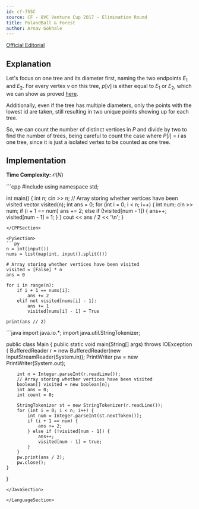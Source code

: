 ```yaml
---
id: cf-755C
source: CF - 8VC Venture Cup 2017 - Elimination Round
title: PolandBall & Forest
author: Arnav Gokhale
---
```


[Official Editorial](https://codeforces.com/blog/entry/146988)

## Explanation

Let's focus on one tree and its diameter first, naming the two endpoints $E_1$ and $E_2$. For every vertex $v$ on this tree, $p[v]$ is either equal to $E_1$ or $E_2$, which we can show as proved [here](https://codeforces.com/blog/entry/101271).

Additionally, even if the tree has multiple diameters, only the points with the lowest id are taken, still resulting in two unique points showing up for each tree.

So, we can count the number of distinct vertices in $P$ and divide by two to find the number of trees, being careful to count the case where $P[i]$ = $i$ as one tree, since it is just a isolated vertex to be counted as one tree.

## Implementation

**Time Complexity:** $\mathcal{O}(N)$


<LanguageSection>

<CPPSection>
```cpp
#include <bits/stdc++.h>
using namespace std;

int main() {
	int n;
	cin >> n;
	// Array storing whether vertices have been visited
	vector<bool> visited(n);
	int ans = 0;
	for (int i = 0; i < n; i++) {
		int num;
		cin >> num;
		if (i + 1 == num) ans += 2;
		else if (!visited[num - 1]) {
			ans++;
			visited[num - 1] = 1;
		}
	}
	cout << ans / 2 << '\n';
}
```
</CPPSection>

<PySection>
```py
n = int(input())
nums = list(map(int, input().split()))

# Array storing whether vertices have been visited
visited = [False] * n
ans = 0

for i in range(n):
	if i + 1 == nums[i]:
		ans += 2
	elif not visited[nums[i] - 1]:
		ans += 1
		visited[nums[i] - 1] = True

print(ans // 2)
```
</PySection>

<JavaSection>
```java
import java.io.*;
import java.util.StringTokenizer;

public class Main {
	public static void main(String[] args) throws IOException {
		BufferedReader r = new BufferedReader(new InputStreamReader(System.in));
		PrintWriter pw = new PrintWriter(System.out);

		int n = Integer.parseInt(r.readLine());
		// Array storing whether vertices have been visited
		boolean[] visited = new boolean[n];
		int ans = 0;
		int count = 0;

		StringTokenizer st = new StringTokenizer(r.readLine());
		for (int i = 0; i < n; i++) {
			int num = Integer.parseInt(st.nextToken());
			if (i + 1 == num) {
				ans += 2;
			} else if (!visited[num - 1]) {
				ans++;
				visited[num - 1] = true;
			}
		}
		pw.print(ans / 2);
		pw.close();
	}
}
```
</JavaSection>

</LanguageSection>

